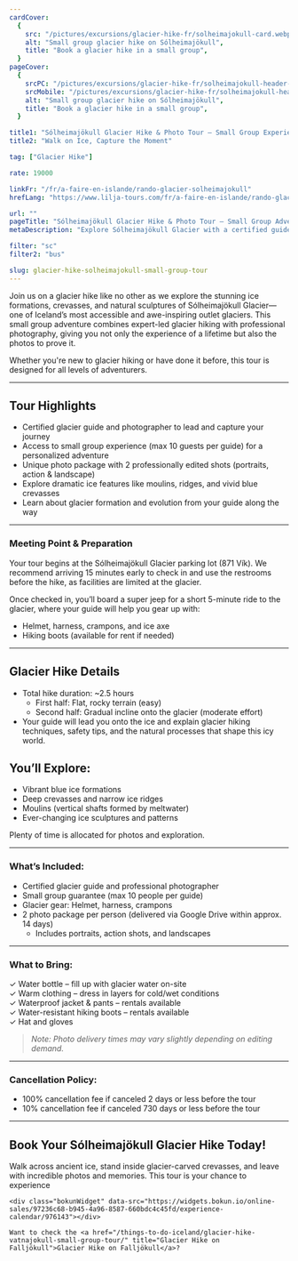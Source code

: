 ```yaml
---
cardCover:
  {
    src: "/pictures/excursions/glacier-hike-fr/solheimajokull-card.webp",
    alt: "Small group glacier hike on Sólheimajökull",
    title: "Book a glacier hike in a small group",
  }
pageCover:
  {
    srcPC: "/pictures/excursions/glacier-hike-fr/solheimajokull-header-pc.webp",
    srcMobile: "/pictures/excursions/glacier-hike-fr/solheimajokull-header-mobile.webp",
    alt: "Small group glacier hike on Sólheimajökull",
    title: "Book a glacier hike in a small group",
  }

title1: "Sólheimajökull Glacier Hike & Photo Tour – Small Group Experience"
title2: "Walk on Ice, Capture the Moment"

tag: ["Glacier Hike"]

rate: 19000

linkFr: "/fr/a-faire-en-islande/rando-glacier-solheimajokull"
hrefLang: "https://www.lilja-tours.com/fr/a-faire-en-islande/rando-glacier-solheimajokull"

url: ""
pageTitle: "Sólheimajökull Glacier Hike & Photo Tour – Small Group Adventure"
metaDescription: "Explore Sólheimajökull Glacier with a certified guide and receive professional photos. Discover blue ice, crevasses, and breathtaking views in a small group."

filter: "sc"
filter2: "bus"

slug: glacier-hike-solheimajokull-small-group-tour
---
```


Join us on a glacier hike like no other as we explore the stunning ice formations, crevasses, and natural sculptures of Sólheimajökull Glacier—one of Iceland’s most accessible and awe-inspiring outlet glaciers. This small group adventure combines expert-led glacier hiking with professional photography, giving you not only the experience of a lifetime but also the photos to prove it.

Whether you're new to glacier hiking or have done it before, this tour is designed for all levels of adventurers.

---

## Tour Highlights

- Certified glacier guide and photographer to lead and capture your journey
- Access to small group experience (max 10 guests per guide) for a personalized adventure
- Unique photo package with 2 professionally edited shots (portraits, action & landscape)
- Explore dramatic ice features like moulins, ridges, and vivid blue crevasses
- Learn about glacier formation and evolution from your guide along the way

---

### Meeting Point & Preparation

Your tour begins at the Sólheimajökull Glacier parking lot (871 Vík). We recommend arriving 15 minutes early to check in and use the restrooms before the hike, as facilities are limited at the glacier.

Once checked in, you’ll board a super jeep for a short 5-minute ride to the glacier, where your guide will help you gear up with:

- Helmet, harness, crampons, and ice axe
- Hiking boots (available for rent if needed)

---

## Glacier Hike Details

- Total hike duration: ~2.5 hours
  - First half: Flat, rocky terrain (easy)
  - Second half: Gradual incline onto the glacier (moderate effort)
- Your guide will lead you onto the ice and explain glacier hiking techniques, safety tips, and the natural processes that shape this icy world.

## You’ll Explore:

- Vibrant blue ice formations
- Deep crevasses and narrow ice ridges
- Moulins (vertical shafts formed by meltwater)
- Ever-changing ice sculptures and patterns

Plenty of time is allocated for photos and exploration.

---

### What’s Included:

- Certified glacier guide and professional photographer
- Small group guarantee (max 10 people per guide)
- Glacier gear: Helmet, harness, crampons
- 2 photo package per person (delivered via Google Drive within approx. 14 days)
  - Includes portraits, action shots, and landscapes

---

### What to Bring:

✓ Water bottle – fill up with glacier water on-site  
✓ Warm clothing – dress in layers for cold/wet conditions  
✓ Waterproof jacket & pants – rentals available  
✓ Water-resistant hiking boots – rentals available  
✓ Hat and gloves

> _Note: Photo delivery times may vary slightly depending on editing demand._

---

### Cancellation Policy:

- 100% cancellation fee if canceled 2 days or less before the tour
- 10% cancellation fee if canceled 730 days or less before the tour

---

## Book Your Sólheimajökull Glacier Hike Today!

Walk across ancient ice, stand inside glacier-carved crevasses, and leave with incredible photos and memories. This tour is your chance to experience

<script
  type="text/javascript"
  src="https://widgets.bokun.io/assets/javascripts/apps/build/BokunWidgetsLoader.js?bookingChannelUUID=97236c68-b945-4a96-8587-660bdc4c45fd"
  async
></script>

    <div class="bokunWidget" data-src="https://widgets.bokun.io/online-sales/97236c68-b945-4a96-8587-660bdc4c45fd/experience-calendar/976143"></div>

    Want to check the <a href="/things-to-do-iceland/glacier-hike-vatnajokull-small-group-tour/" title="Glacier Hike on Falljökull">Glacier Hike on Falljökull</a>?
